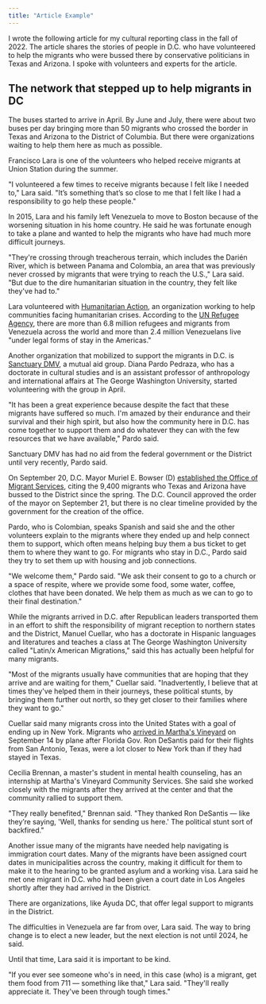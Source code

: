 ```yaml
---
title: "Article Example"
---
```


I wrote the following article for my cultural reporting class in the fall of 2022. The article shares the stories of people in D.C. who have volunteered to help the migrants who were bussed there by conservative politicians in Texas and Arizona. I spoke with volunteers and experts for the article.

## The network that stepped up to help migrants in DC

The buses started to arrive in April. By June and July, there were about two buses per day bringing more than 50 migrants who crossed the border in Texas and Arizona to the District of Columbia. But there were organizations waiting to help them here as much as possible. 

Francisco Lara is one of the volunteers who helped receive migrants at Union Station during the summer.

\"I volunteered a few times to receive migrants because I felt like I needed to,\" Lara said. \"It's something that's so close to me that I felt like I had a responsibility to go help these people.\"

In 2015, Lara and his family left Venezuela to move to Boston because of the worsening situation in his home country. He said he was fortunate enough to take a plane and wanted to help the migrants who have had much more difficult journeys. 

\"They\'re crossing through treacherous terrain, which includes the Darién River, which is between Panama and Colombia, an area that was previously never crossed by migrants that were trying to reach the U.S.,\" Lara said. \"But due to the dire humanitarian situation in the country, they felt like they\'ve had to.\"

Lara volunteered with [Humanitarian Action](https://humanitarianactionorg.com/), an organization working to help communities facing humanitarian crises. According to the [UN Refugee Agency](https://www.unhcr.org/en-us/venezuela-emergency.html), there are more than 6.8 million refugees and migrants from Venezuela across the world and more than 2.4 million Venezuelans live \"under legal forms of stay in the Americas.\"

Another organization that mobilized to support the migrants in D.C. is [Sanctuary DMV](https://twitter.com/SanctuaryDMV?s=20&t=-Kyxj6sKIM_Tzm7H7WBbAw), a mutual aid group. Diana Pardo Pedraza, who has a doctorate in cultural studies and is an assistant professor of anthropology and international affairs at The George Washington University, started volunteering with the group in April. 

\"It has been a great experience because despite the fact that these migrants have suffered so much. I\'m amazed by their endurance and their survival and their high spirit, but also how the community here in D.C. has come together to support them and do whatever they can with the few resources that we have available,\" Pardo said. 

Sanctuary DMV has had no aid from the federal government or the District until very recently, Pardo said. 

On September 20, D.C. Mayor Muriel E. Bowser (D) [established the Office of Migrant Services](https://mayor.dc.gov/release/mayor-bowser-establishes-office-migrant-services), citing the 9,400 migrants who Texas and Arizona have bussed to the District since the spring. The D.C. Council approved the order of the mayor on September 21, but there is no clear timeline provided by the government for the creation of the office. 

Pardo, who is Colombian, speaks Spanish and said she and the other volunteers explain to the migrants where they ended up and help connect them to support, which often means helping buy them a bus ticket to get them to where they want to go. For migrants who stay in D.C., Pardo said they try to set them up with housing and job connections. 

\"We welcome them,\" Pardo said. \"We ask their consent to go to a church or a space of respite, where we provide some food, some water, coffee, clothes that have been donated. We help them as much as we can to go to their final destination.\"

While the migrants arrived in D.C. after Republican leaders transported them in an effort to shift the responsibility of migrant reception to northern states and the District, Manuel Cuellar, who has a doctorate in Hispanic languages and literatures and teaches a class at The George Washington University called \"Latin/x American Migrations,\" said this has actually been helpful for many migrants.

\"Most of the migrants usually have communities that are hoping that they arrive and are waiting for them,\" Cuellar said. \"Inadvertently, I believe that at times they\'ve helped them in their journeys, these political stunts, by bringing them further out north, so they get closer to their families where they want to go.\"

Cuellar said many migrants cross into the United States with a goal of ending up in New York. Migrants who [arrived in Martha\'s Vineyard](https://www.npr.org/2022/09/15/1123109768/migrants-sent-to-marthas-vineyard) on September 14 by plane after Florida Gov. Ron DeSantis paid for their flights from San Antonio, Texas, were a lot closer to New York than if they had stayed in Texas.

Cecilia Brennan, a master\'s student in mental health counseling, has an internship at Martha\'s Vineyard Community Services. She said she worked closely with the migrants after they arrived at the center and that the community rallied to support them.

\"They really benefited,\" Brennan said. \"They thanked Ron DeSantis --- like they're saying, \'Well, thanks for sending us here.\' The political stunt sort of backfired.\"

Another issue many of the migrants have needed help navigating is immigration court dates. Many of the migrants have been assigned court dates in municipalities across the country, making it difficult for them to make it to the hearing to be granted asylum and a working visa. Lara said he met one migrant in D.C. who had been given a court date in Los Angeles shortly after they had arrived in the District.  

There are organizations, like Ayuda DC, that offer legal support to migrants in the District. 

The difficulties in Venezuela are far from over, Lara said. The way to bring change is to elect a new leader, but the next election is not until 2024, he said. 

Until that time, Lara said it is important to be kind. 

\"If you ever see someone who\'s in need, in this case (who) is a migrant, get them food from 711 --- something like that,\" Lara said. \"They\'ll really appreciate it. They\'ve been through tough times.\"

\
